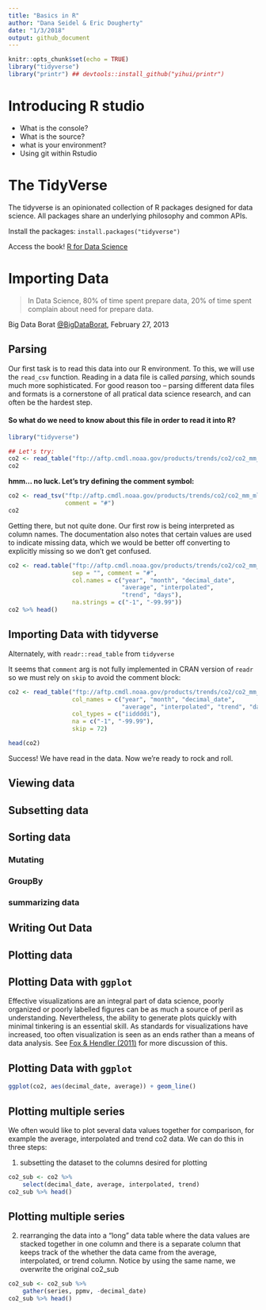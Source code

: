 ```yaml
---
title: "Basics in R"
author: "Dana Seidel & Eric Dougherty"
date: "1/3/2018"
output: github_document
---
```


```r
knitr::opts_chunk$set(echo = TRUE)
library("tidyverse")
library("printr") ## devtools::install_github("yihui/printr")
```


# Introducing R studio
- What is the console? 
- What is the source?
- what is your environment?
- Using git within Rstudio


# The TidyVerse

The tidyverse is an opinionated collection of R packages designed for data science. All packages share an underlying philosophy and common APIs. 

Install the packages: `install.packages("tidyverse")`

Access the book! [R for Data Science](http://r4ds.had.co.nz/)


# Importing Data

> In Data Science, 80% of time spent prepare data, 20% of time spent complain about need for prepare data. 

Big Data Borat [@BigDataBorat](https://twitter.com/BigDataBorat/status/306596352991830016), February 27, 2013

## Parsing

Our first task is to read this data into our R environment.  To this, we will use the `read_csv` function. Reading in a data file is called *parsing*, which sounds much more sophisticated.  For good reason too -- parsing different data files and formats is a cornerstone of all pratical data science research, and can often be the hardest step.

#### So what do we need to know about this file in order to read it into R?

```r
library("tidyverse")
```


```r
## Let's try:
co2 <- read_table("ftp://aftp.cmdl.noaa.gov/products/trends/co2/co2_mm_mlo.txt")
co2
```


**hmm... no luck.  Let's try defining the comment symbol:**

```r
co2 <- read_tsv("ftp://aftp.cmdl.noaa.gov/products/trends/co2/co2_mm_mlo.txt",
                comment = "#")
co2
```

Getting there, but not quite done. Our first row is being interpreted as column names.  The documentation also notes that certain values are used to indicate missing data, which we would be better off converting to explicitly missing so we don't get confused.


```r
co2 <- read.table("ftp://aftp.cmdl.noaa.gov/products/trends/co2/co2_mm_mlo.txt",
                  sep = "", comment = "#",
                  col.names = c("year", "month", "decimal_date", 
                                "average", "interpolated", 
                                "trend", "days"),
                  na.strings = c("-1", "-99.99"))
co2 %>% head()
```


## Importing Data with tidyverse

Alternately, with `readr::read_table` from `tidyverse` 

It seems that `comment` arg is not fully implemented in CRAN version of `readr` so we must rely on `skip` to avoid the comment block:

```r
co2 <- read_table("ftp://aftp.cmdl.noaa.gov/products/trends/co2/co2_mm_mlo.txt",
                  col_names = c("year", "month", "decimal_date", 
                                "average", "interpolated", "trend", "days"),
                  col_types = c("iiddddi"),
                  na = c("-1", "-99.99"),
                  skip = 72)

head(co2) 
```

Success! We have read in the data. Now we're ready to rock and roll.

## Viewing data

## Subsetting data

## Sorting data
### Mutating
### GroupBy
### summarizing data

## Writing Out Data

## Plotting data

## Plotting Data with `ggplot`

Effective visualizations are an integral part of data science, poorly organized or poorly labelled figures can be as much a source of peril as understanding.  Nevertheless, the ability to generate plots quickly with minimal tinkering is an essential skill.  As standards for visualizations have increased, too often visualization is seen as an ends rather than a means of data analysis. See [Fox & Hendler (2011)](http://science.sciencemag.org/content/331/6018/705.short) for more discussion of this.

## Plotting Data with `ggplot`


```r
ggplot(co2, aes(decimal_date, average)) + geom_line()
```


## Plotting multiple series

We often would like to plot several data values together for comparison,
for example the average, interpolated and trend co2 data. We can do
this in three steps:

1) subsetting the dataset to the columns desired for plotting

```r
co2_sub <- co2 %>%
    select(decimal_date, average, interpolated, trend)
co2_sub %>% head()
```


## Plotting multiple series

2) rearranging the data into a "long" data table where the data values
are stacked together in one column and there is a separate column that
keeps track of the whether the data came from the average,
interpolated, or trend column. Notice by using the same name,
we overwrite the original co2_sub


```r
co2_sub <- co2_sub %>%
    gather(series, ppmv, -decimal_date)
co2_sub %>% head()
```

